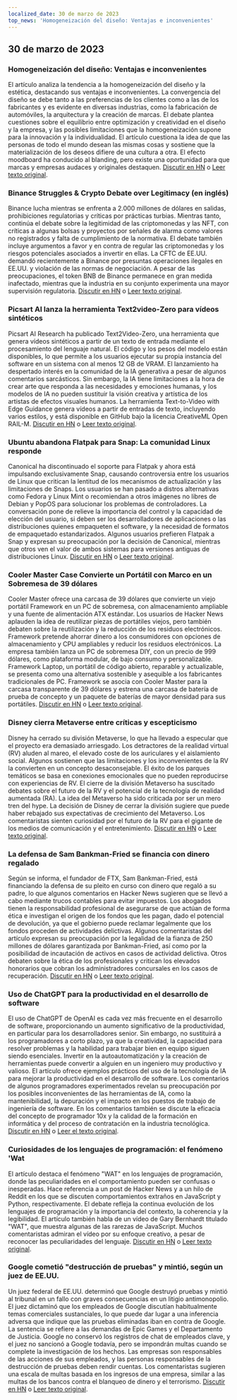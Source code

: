 ```yaml
---
localized_date: 30 de marzo de 2023
top_news: 'Homogeneización del diseño: Ventajas e inconvenientes'
---
```




<CallToAction />

<Steps>

## 30 de marzo de 2023

### Homogeneización del diseño: Ventajas e inconvenientes

El artículo analiza la tendencia a la homogeneización del diseño y la estética, destacando sus ventajas e inconvenientes. La convergencia del diseño se debe tanto a las preferencias de los clientes como a las de los fabricantes y es evidente en diversas industrias, como la fabricación de automóviles, la arquitectura y la creación de marcas. El debate plantea cuestiones sobre el equilibrio entre optimización y creatividad en el diseño y la empresa, y las posibles limitaciones que la homogeneización supone para la innovación y la individualidad. El artículo cuestiona la idea de que las personas de todo el mundo desean las mismas cosas y sostiene que la materialización de los deseos difiere de una cultura a otra. El efecto moodboard ha conducido al blanding, pero existe una oportunidad para que marcas y empresas audaces y originales destaquen.
[Discutir en HN](http://news.ycombinator.com/item?id=35355703) o [Leer texto original](https://www.alexmurrell.co.uk/articles/the-age-of-average).

### Binance Struggles & Crypto Debate over Legitimacy (en inglés)

Binance lucha mientras se enfrenta a 2.000 millones de dólares en salidas, prohibiciones regulatorias y críticas por prácticas turbias. Mientras tanto, continúa el debate sobre la legitimidad de las criptomonedas y las NFT, con críticas a algunas bolsas y proyectos por señales de alarma como valores no registrados y falta de cumplimiento de la normativa. El debate también incluye argumentos a favor y en contra de regular las criptomonedas y los riesgos potenciales asociados a invertir en ellas. La CFTC de EE.UU. demandó recientemente a Binance por presuntas operaciones ilegales en EE.UU. y violación de las normas de negociación. A pesar de las preocupaciones, el token BNB de Binance permanece en gran medida inafectado, mientras que la industria en su conjunto experimenta una mayor supervisión regulatoria.
[Discutir en HN](http://news.ycombinator.com/item?id=35351805) o [Leer texto original](https://www.wsj.com/articles/binance-sees-2-billion-in-outflows-as-troubles-compound-9a136e21).

### Picsart AI lanza la herramienta Text2video-Zero para vídeos sintéticos

Picsart AI Research ha publicado Text2Video-Zero, una herramienta que genera vídeos sintéticos a partir de un texto de entrada mediante el procesamiento del lenguaje natural. El código y los pesos del modelo están disponibles, lo que permite a los usuarios ejecutar su propia instancia del software en un sistema con al menos 12 GB de VRAM. El lanzamiento ha despertado interés en la comunidad de la IA generativa a pesar de algunos comentarios sarcásticos. Sin embargo, la IA tiene limitaciones a la hora de crear arte que responda a las necesidades y emociones humanas, y los modelos de IA no pueden sustituir la visión creativa y artística de los artistas de efectos visuales humanos. La herramienta Text-to-Video with Edge Guidance genera vídeos a partir de entradas de texto, incluyendo varios estilos, y está disponible en GitHub bajo la licencia CreativeML Open RAIL-M.
[Discutir en HN](http://news.ycombinator.com/item?id=35352452) o [Leer texto original](https://github.com/Picsart-AI-Research/Text2Video-Zero).

### Ubuntu abandona Flatpak para Snap: La comunidad Linux responde

Canonical ha discontinuado el soporte para Flatpak y ahora está impulsando exclusivamente Snap, causando controversia entre los usuarios de Linux que critican la lentitud de los mecanismos de actualización y las limitaciones de Snaps. Los usuarios se han pasado a distros alternativas como Fedora y Linux Mint o recomiendan a otros imágenes no libres de Debian y PopOS para solucionar los problemas de controladores. La conversación pone de relieve la importancia del control y la capacidad de elección del usuario, si deben ser los desarrolladores de aplicaciones o las distribuciones quienes empaqueten el software, y la necesidad de formatos de empaquetado estandarizados. Algunos usuarios prefieren Flatpak a Snap y expresan su preocupación por la decisión de Canonical, mientras que otros ven el valor de ambos sistemas para versiones antiguas de distribuciones Linux.
[Discutir en HN](http://news.ycombinator.com/item?id=35354729) o [Leer texto original](https://lwn.net/SubscriberLink/927262/6adb2350e2b0d2ce/).

### Cooler Master Case Convierte un Portátil con Marco en un Sobremesa de 39 dólares

Cooler Master ofrece una carcasa de 39 dólares que convierte un viejo portátil Framework en un PC de sobremesa, con almacenamiento ampliable y una fuente de alimentación ATX estándar. Los usuarios de Hacker News aplauden la idea de reutilizar piezas de portátiles viejos, pero también debaten sobre la reutilización y la reducción de los residuos electrónicos. Framework pretende ahorrar dinero a los consumidores con opciones de almacenamiento y CPU ampliables y reducir los residuos electrónicos. La empresa también lanza un PC de sobremesa DIY, con un precio de 999 dólares, como plataforma modular, de bajo consumo y personalizable. Framework Laptop, un portátil de código abierto, reparable y actualizable, se presenta como una alternativa sostenible y asequible a los fabricantes tradicionales de PC. Framework se asocia con Cooler Master para la carcasa transparente de 39 dólares y estrena una carcasa de batería de prueba de concepto y un paquete de baterías de mayor densidad para sus portátiles.
[Discutir en HN](http://news.ycombinator.com/item?id=35350288) o [Leer texto original](https://www.theverge.com/2023/3/23/23652939/framework-cooler-master-sff-pc-case).

### Disney cierra Metaverse entre críticas y escepticismo

Disney ha cerrado su división Metaverse, lo que ha llevado a especular que el proyecto era demasiado arriesgado. Los detractores de la realidad virtual (RV) aluden al mareo, el elevado coste de los auriculares y el aislamiento social. Algunos sostienen que las limitaciones y los inconvenientes de la RV la convierten en un concepto desaconsejable. El éxito de los parques temáticos se basa en conexiones emocionales que no pueden reproducirse con experiencias de RV. El cierre de la división Metaverso ha suscitado debates sobre el futuro de la RV y el potencial de la tecnología de realidad aumentada (RA). La idea del Metaverso ha sido criticada por ser un mero tren del hype. La decisión de Disney de cerrar la división sugiere que puede haber rebajado sus expectativas de crecimiento del Metaverso. Los comentaristas sienten curiosidad por el futuro de la RV para el gigante de los medios de comunicación y el entretenimiento.
[Discutir en HN](http://news.ycombinator.com/item?id=35350952) o [Leer texto original](https://www.wsj.com/articles/disney-eliminates-its-metaverse-division-as-part-of-companys-layoffs-plan-94b03650).

### La defensa de Sam Bankman-Fried se financia con dinero regalado

Según se informa, el fundador de FTX, Sam Bankman-Fried, está financiando la defensa de su pleito en curso con dinero que regaló a su padre, lo que algunos comentarios en Hacker News sugieren que se llevó a cabo mediante trucos contables para evitar impuestos. Los abogados tienen la responsabilidad profesional de asegurarse de que actúan de forma ética e investigan el origen de los fondos que les pagan, dado el potencial de devolución, ya que el gobierno puede reclamar legalmente que los fondos proceden de actividades delictivas. Algunos comentaristas del artículo expresan su preocupación por la legalidad de la fianza de 250 millones de dólares garantizada por Bankman-Fried, así como por la posibilidad de incautación de activos en casos de actividad delictiva. Otros debaten sobre la ética de los profesionales y critican los elevados honorarios que cobran los administradores concursales en los casos de recuperación.
[Discutir en HN](http://news.ycombinator.com/item?id=35358698) o [Leer texto original](https://www.forbes.com/sites/sarahemerson/2023/03/29/sam-bankman-fried-legal-fees-funded-by-alameda-money-gifted-to-father-joe-bankman/).

### Uso de ChatGPT para la productividad en el desarrollo de software

El uso de ChatGPT de OpenAI es cada vez más frecuente en el desarrollo de software, proporcionando un aumento significativo de la productividad, en particular para los desarrolladores senior. Sin embargo, no sustituirá a los programadores a corto plazo, ya que la creatividad, la capacidad para resolver problemas y la habilidad para trabajar bien en equipo siguen siendo esenciales. Invertir en la autoautomatización y la creación de herramientas puede convertir a alguien en un ingeniero muy productivo y valioso. El artículo ofrece ejemplos prácticos del uso de la tecnología de IA para mejorar la productividad en el desarrollo de software. Los comentarios de algunos programadores experimentados revelan su preocupación por los posibles inconvenientes de las herramientas de IA, como la mantenibilidad, la depuración y el impacto en los puestos de trabajo de ingeniería de software. En los comentarios también se discute la eficacia del concepto de programador 10x y la calidad de la formación en informática y del proceso de contratación en la industria tecnológica.
[Discutir en HN](http://news.ycombinator.com/item?id=35356054) o [Leer el texto original](https://kadekillary.work/posts/1000x-eng/).

### Curiosidades de los lenguajes de programación: el fenómeno 'Wat

El artículo destaca el fenómeno "WAT" en los lenguajes de programación, donde las peculiaridades en el comportamiento pueden ser confusas o inesperadas. Hace referencia a un post de Hacker News y a un hilo de Reddit en los que se discuten comportamientos extraños en JavaScript y Python, respectivamente. El debate refleja la continua evolución de los lenguajes de programación y la importancia del contexto, la coherencia y la legibilidad. El artículo también habla de un vídeo de Gary Bernhardt titulado "WAT", que muestra algunas de las rarezas de JavaScript. Muchos comentaristas admiran el vídeo por su enfoque creativo, a pesar de reconocer las peculiaridades del lenguaje.
[Discutir en HN](http://news.ycombinator.com/item?id=35363044) o [Leer texto original](https://www.destroyallsoftware.com/talks/wat).

### Google cometió "destrucción de pruebas" y mintió, según un juez de EE.UU.

Un juez federal de EE.UU. determinó que Google destruyó pruebas y mintió al tribunal en un fallo con graves consecuencias en un litigio antimonopolio. El juez dictaminó que los empleados de Google discutían habitualmente temas comerciales sustanciales, lo que puede dar lugar a una inferencia adversa que indique que las pruebas eliminadas iban en contra de Google. La sentencia se refiere a las demandas de Epic Games y el Departamento de Justicia. Google no conservó los registros de chat de empleados clave, y el juez no sancionó a Google todavía, pero se impondrán multas cuando se complete la investigación de los hechos. Las empresas son responsables de las acciones de sus empleados, y las personas responsables de la destrucción de pruebas deben rendir cuentas. Los comentaristas sugieren una escala de multas basada en los ingresos de una empresa, similar a las multas de los bancos contra el blanqueo de dinero y el terrorismo.
[Discutir en HN](http://news.ycombinator.com/item?id=35363095) o [Leer texto original](https://storage.courtlistener.com/recap/gov.uscourts.cand.373179/gov.uscourts.cand.373179.469.0.pdf).

</Steps>
